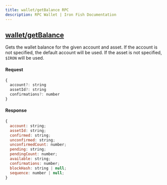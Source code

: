 ```yaml
---
title: wallet/getBalance RPC
description: RPC Wallet | Iron Fish Documentation
---
```


## [wallet/getBalance](https://github.com/iron-fish/ironfish/blob/master/ironfish/src/rpc/routes/wallet/getBalance.ts)

Gets the wallet balance for the given account and asset. If the account is not specified,
the default account will be used. If the asset is not specified, `$IRON` will be used.

#### Request

```js
{
  account?: string
  assetId?: string
  confirmations?: number
}
```

#### Response

```js
{
  account: string;
  assetId: string;
  confirmed: string;
  unconfirmed: string;
  unconfirmedCount: number;
  pending: string;
  pendingCount: number;
  available: string;
  confirmations: number;
  blockHash: string | null;
  sequence: number | null;
}
```
